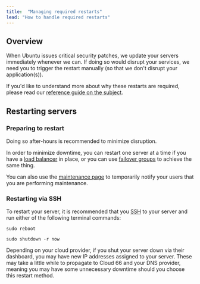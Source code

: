 ```yaml
---
title:  "Managing required restarts"
lead: "How to handle required restarts"
---
```


## Overview

When Ubuntu issues critical security patches, we update your servers immediately whenever we can. If doing so would disrupt your services, we need you to trigger the restart manually (so that we don't disrupt your application(s)). 

If you'd like to understand more about why these restarts are required, please read our [reference guide on the subject](/docs/servers/server-restart-notifications).

## Restarting servers

### Preparing to restart

Doing so after-hours is recommended to minimize disruption.

In order to minimize downtime, you can restart one server at a time if you have a [load balancer](/docs/load-balancers/load-balancer) in place, or you can use [failover groups](/docs/failover-groups/failover-groups) to achieve the same thing.

You can also use the [maintenance page](/docs/deployment/using-maintenance-mode) to temporarily notify your users that you are performing maintenance.

### Restarting via SSH

To restart your server, it is recommended that you [SSH](/docs/servers/ssh-to-server) to your server and run either of the following terminal commands:

```shell
sudo reboot 
```

```shell
sudo shutdown -r now
```

<Callout type="info" title="Restarted servers may get new IP addresses">
Depending on your cloud provider, if you shut your server down via their dashboard, you may have new IP addresses assigned to your server. These may take a little while to propagate to Cloud 66 and your DNS provider, meaning you may have some unnecessary downtime should you choose this restart method.
</Callout>